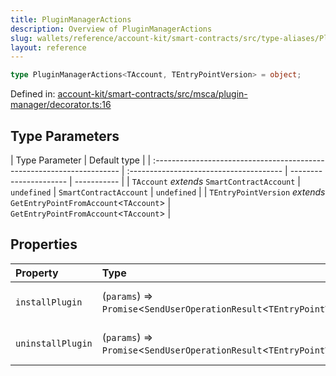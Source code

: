 ```yaml
---
title: PluginManagerActions
description: Overview of PluginManagerActions
slug: wallets/reference/account-kit/smart-contracts/src/type-aliases/PluginManagerActions
layout: reference
---
```


```ts
type PluginManagerActions<TAccount, TEntryPointVersion> = object;
```

Defined in: [account-kit/smart-contracts/src/msca/plugin-manager/decorator.ts:16](https://github.com/alchemyplatform/aa-sdk/blob/49e74eee8606f480b200b4612d00d950da8a8742/account-kit/smart-contracts/src/msca/plugin-manager/decorator.ts#L16)

## Type Parameters

| Type Parameter                                                         | Default type                            |
| :--------------------------------------------------------------------- | :-------------------------------------- | ---------------------- | ----------- |
| `TAccount` _extends_ `SmartContractAccount`                            | `undefined`                             | `SmartContractAccount` | `undefined` |
| `TEntryPointVersion` _extends_ `GetEntryPointFromAccount`\<`TAccount`> | `GetEntryPointFromAccount`\<`TAccount`> |

## Properties

| Property                                     | Type                                                                       | Defined in                                                                                                                                                                                                                          |
| :------------------------------------------- | :------------------------------------------------------------------------- | :---------------------------------------------------------------------------------------------------------------------------------------------------------------------------------------------------------------------------------- |
| <a id="installplugin" /> `installPlugin`     | (`params`) => `Promise`\<`SendUserOperationResult`\<`TEntryPointVersion`>> | [account-kit/smart-contracts/src/msca/plugin-manager/decorator.ts:23](https://github.com/alchemyplatform/aa-sdk/blob/49e74eee8606f480b200b4612d00d950da8a8742/account-kit/smart-contracts/src/msca/plugin-manager/decorator.ts#L23) |
| <a id="uninstallplugin" /> `uninstallPlugin` | (`params`) => `Promise`\<`SendUserOperationResult`\<`TEntryPointVersion`>> | [account-kit/smart-contracts/src/msca/plugin-manager/decorator.ts:26](https://github.com/alchemyplatform/aa-sdk/blob/49e74eee8606f480b200b4612d00d950da8a8742/account-kit/smart-contracts/src/msca/plugin-manager/decorator.ts#L26) |
